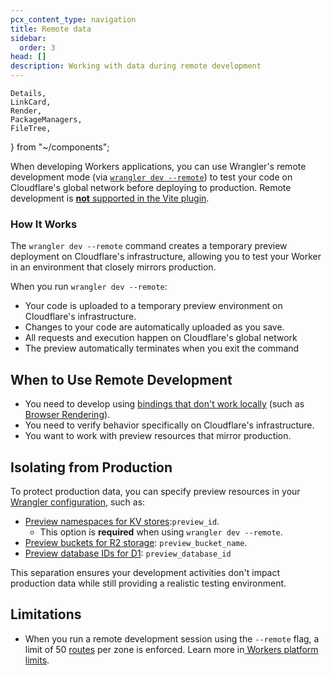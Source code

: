 ```yaml
---
pcx_content_type: navigation
title: Remote data
sidebar:
  order: 3
head: []
description: Working with data during remote development
---
```


	Details,
	LinkCard,
	Render,
	PackageManagers,
	FileTree,
} from "~/components";

When developing Workers applications, you can use Wrangler's remote development mode (via [`wrangler dev --remote`](/workers/wrangler/commands/#dev)) to test your code on Cloudflare's global network before
deploying to production. Remote development is [**not** supported in the Vite plugin](/workers/local-development/#choosing-between-wrangler-or-vite).

<PackageManagers type="exec" pkg="wrangler" args="dev --remote" />

### How It Works

The `wrangler dev --remote` command creates a temporary preview deployment on Cloudflare's infrastructure, allowing you to test your Worker in an environment that closely mirrors production.

When you run `wrangler dev --remote`:

- Your code is uploaded to a temporary preview environment on Cloudflare's infrastructure.
- Changes to your code are automatically uploaded as you save.
- All requests and execution happen on Cloudflare's global network
- The preview automatically terminates when you exit the command

## When to Use Remote Development

- You need to develop using [bindings that don't work locally](/workers/local-development/bindings-per-env/) (such as [Browser Rendering](/browser-rendering/)).
- You need to verify behavior specifically on Cloudflare's infrastructure.
- You want to work with preview resources that mirror production.

## Isolating from Production

To protect production data, you can specify preview resources in your [Wrangler configuration](/workers/wrangler/configuration/), such as:

- [Preview namespaces for KV stores](/workers/wrangler/configuration/#kv-namespaces):`preview_id`.
  - This option is **required** when using `wrangler dev --remote`.
- [Preview buckets for R2 storage](/workers/wrangler/configuration/#r2-buckets): `preview_bucket_name`.
- [Preview database IDs for D1](/workers/wrangler/configuration/#d1-databases): `preview_database_id`

This separation ensures your development activities don't impact production data while still providing a realistic testing environment.

## Limitations

- When you run a remote development session using the `--remote` flag, a limit of 50 [routes](/workers/configuration/routing/routes/) per zone is enforced. Learn more in[ Workers platform limits](/workers/platform/limits/#number-of-routes-per-zone-when-using-wrangler-dev---remote).
